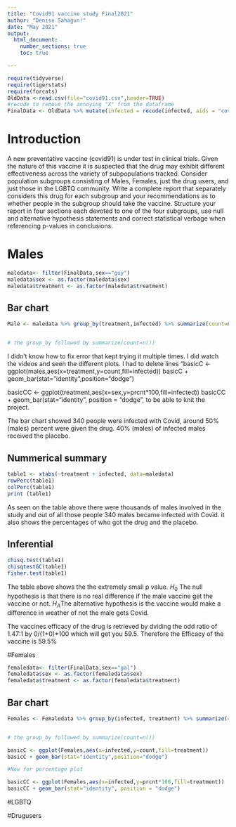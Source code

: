```yaml
---
title: "Covid91 vaccine study Final2021"
author: "Denise Sahagun!"
date: "May 2021"
output: 
  html_document:
    number_sections: true
    toc: true

---
```


```r
require(tidyverse)
require(tigerstats)
require(forcats)
OldData <-read.csv(file="covid91.csv",header=TRUE)
#recode to remove the annoying "X" from the dataframe
FinalData <- OldData %>% mutate(infected = recode(infected, aids = "covid", none = "OK" )) %>% select(-one_of("X"))
```

# Introduction

A new  preventative vaccine (covid91) is under test in clinical trials. Given the nature of this vaccine it is suspected that the drug may exhibit different effectiveness across the variety of subpopulations tracked. Consider population subgroups consisting of Males, Females, just the drug users, and just those in the LGBTQ community. Write a complete report that separately considers this drug for each subgroup and your recommendations as to whether people in the subgroup should take the vaccine. Structure your report in four sections each devoted to one of the four subgroups, use null and alternative hypothesis statements and correct statistical verbage when referencing p-values in conclusions.


# Males 

```r
maledata<- filter(FinalData,sex=="guy")
maledata$sex <- as.factor(maledata$sex)
maledata$treatment <- as.factor(maledata$treatment)
```

## Bar chart 

```r
Male <- maledata %>% group_by(treatment,infected) %>% summarize(count=n()) %>% mutate(prcnt=count/sum(count))


# the group_by followed by summarize(count=n())
```

I didn't know how to fix error that kept trying it multiple times. I did watch the videos and seen the different plots. 
I had to delete lines "basicC <- ggplot(males,aes(x=treatment,y=count,fill=infected))
basicC + geom_bar(stat="identity",position="dodge")

basicCC <- ggplot(treatment,aes(x=sex,y=prcnt*100,fill=infected)) 
basicCC + geom_bar(stat="identity", position = "dodge", to be able to knit the project.


The bar chart showed 340 people were infected with Covid, around 50% (males) percent were given the drug. 40% (males) of infected males received the placebo.

## Nummerical summary 


```r
table1 <- xtabs(~treatment + infected, data=maledata)
rowPerc(table1)
colPerc(table1)
print (table1)
```

As seen on the table above there were thousands of males involved in the study and out of all those people 340 males became infected with Covid. it also shows the percentages of who got the drug and the placebo.

## Inferential 

```r
chisq.test(table1)
chisqtestGC(table1)
fisher.test(table1)
```

The table above shows the the extremely small p value.
$H_0$ The null hypothesis is that there is no real difference if the male vaccine get the vaccine or not.
$H_A$The alternative hypothesis is the vaccine would make a difference in weather of not the male gets Covid.

The vaccines efficacy of the drug is retrieved by dviding the odd ratio of 1.47:1 by 0/(1+0)*100 which will get you 59.5. Therefore the Efficacy of the vaccine is 59.5%
  

#Females 

```r
femaledata<- filter(FinalData,sex=="gal")
femaledata$sex <- as.factor(femaledata$sex)
femaledata$treatment <- as.factor(femaledata$treatment)
```


## Bar chart 

```r
Females <- Femaledata %>% group_by(infected, treatment) %>% summarize(count=n()) %>% mutate(prcnt=count/sum(count))


# the group_by followed by summarize(count=n())

basicC <- ggplot(Females,aes(x=infected,y=count,fill=treatment))
basicC + geom_bar(stat="identity",position="dodge")

#Now for percentage plot

basicCC <- ggplot(Females,aes(x=infected,y=prcnt*100,fill=treatment)) 
basicCC + geom_bar(stat="identity", position = "dodge")
```


#LGBTQ


#Drugusers 



